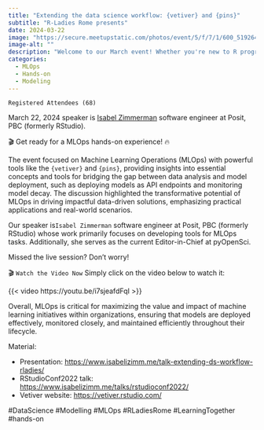 ```yaml
---
title: "Extending the data science workflow: {vetiver} and {pins}"
subtitle: "R-Ladies Rome presents"
date: 2024-03-22
image: "https://secure.meetupstatic.com/photos/event/5/f/7/1/600_519264433.webp?w=750"
image-alt: ""
description: "Welcome to our March event! Whether you're new to R programming or a seasoned professional, this interactive session provides valuable tips and strategies to enhance your skills."
categories:
  - MLOps
  - Hands-on
  - Modeling
---
```

  

`Registered Attendees (68)`

March 22, 2024 speaker is [Isabel Zimmerman](https://www.linkedin.com/in/isabel-zimmerman/) software engineer at Posit, PBC (formerly RStudio).


🎬 Get ready for a MLOps hands-on experience! 🔥

The event focused on Machine Learning Operations (MLOps) with powerful tools like the `{vetiver}` and `{pins}`, providing insights into essential concepts and tools for bridging the gap between data analysis and model deployment, such as deploying models as API endpoints and monitoring model decay. The discussion highlighted the transformative potential of MLOps in driving impactful data-driven solutions, emphasizing practical applications and real-world scenarios. 

Our speaker is` Isabel Zimmerman` software engineer at Posit, PBC (formerly RStudio) whose work primarily focuses on developing tools for MLOps tasks. Additionally, she serves as the current Editor-in-Chief at pyOpenSci.

Missed the live session? Don't worry! 

 🎬 `Watch the Video Now`
Simply click on the video below to watch it:

{{< video https://youtu.be/i7sjeafdFqI >}}

Overall, MLOps is critical for maximizing the value and impact of machine learning initiatives within organizations, ensuring that models are deployed effectively, monitored closely, and maintained efficiently throughout their lifecycle.

Material: 

- Presentation: <https://www.isabelizimm.me/talk-extending-ds-workflow-rladies/>
- RStudioConf2022 talk: <https://www.isabelizimm.me/talks/rstudioconf2022/>
- Vetiver website: <https://vetiver.rstudio.com/>




#DataScience #Modelling #MLOps #RLadiesRome #LearningTogether #hands-on